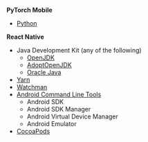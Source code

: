 **PyTorch Mobile**

* [Python](https://www.python.org/)

**React Native**

* Java Development Kit (any of the following)
  * [OpenJDK](https://openjdk.java.net/)
  * [AdoptOpenJDK](https://adoptopenjdk.net/)
  * [Oracle Java](https://www.oracle.com/java/)
* [Yarn](https://classic.yarnpkg.com/)
* [Watchman](https://facebook.github.io/watchman/)
* [Android Command Line Tools](https://developer.android.com/studio)
  * Android SDK
  * Android SDK Manager
  * Android Virtual Device Manager
  * Android Emulator
* [CocoaPods](https://cocoapods.org/)
